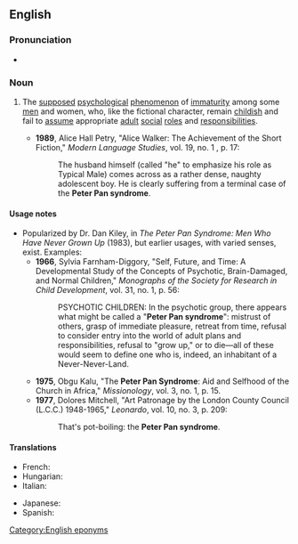 ==English==
{{wikipedia}}

===Pronunciation===
* {{IPA|/piːtə pan ˈsɪndɹəʊm/|lang=en}}

===Noun===
{{en-noun|head=[[Peter Pan]] [[syndrome]]|-}}

# {{context|idiomatic|lang=en}} The [[supposed]] [[psychological]] [[phenomenon]] of [[immaturity]] among some [[men]] and women, who, like the fictional character, remain [[childish]] and fail to [[assume]] appropriate [[adult]] [[social]] [[role]]s and [[responsibility|responsibilities]].
#* '''1989''', Alice Hall Petry, "Alice Walker: The Achievement of the Short Fiction," ''Modern Language Studies'', vol. 19, no. 1 , p. 17:
#*: The husband himself (called "he" to emphasize his role as Typical Male) comes across as a rather dense, naughty adolescent boy.  He is clearly suffering from a terminal case of the '''Peter Pan syndrome'''.

====Usage notes====
* Popularized by Dr. Dan Kiley, in ''The Peter Pan Syndrome: Men Who Have Never Grown Up'' (1983), but earlier usages, with varied senses, exist.  Examples:
** '''1966''', Sylvia Farnham-Diggory, "Self, Future, and Time: A Developmental Study of the Concepts of Psychotic, Brain-Damaged, and Normal Children," ''Monographs of the Society for Research in Child Development'', vol. 31, no. 1, p. 56:
**: PSYCHOTIC CHILDREN: In the psychotic group, there appears what might be called a "'''Peter Pan syndrome'''": mistrust of others, grasp of immediate pleasure, retreat from time, refusal to consider entry into the world of adult plans and responsibilities, refusal to "grow up," or to die—all of these would seem to define one who is, indeed, an inhabitant of a Never-Never-Land.
** '''1975''', Obgu Kalu, "The '''Peter Pan Syndrome''': Aid and Selfhood of the Church in Africa," ''Missionology'', vol. 3, no. 1, p. 15.
** '''1977''', Dolores Mitchell, "Art Patronage by the London County Council (L.C.C.) 1948-1965," ''Leonardo'', vol. 10, no. 3, p. 209:
**: That's pot-boiling: the '''Peter Pan syndrome'''.

====Translations====
{{trans-top|Supposed psychological phenomenon}}
* French: {{t|fr|syndrome de Peter Pan|m}}
* Hungarian: {{t|hu|Pán Péter szindróma}}
* Italian: {{t|it|sindrome di Peter Pan|f}}
{{trans-mid}}
* Japanese: {{t|ja|ピーターパン症候群|tr=ピーターパンしょうこうぐん, Pītā Pan shōkōgun|sc=Jpan}}
* Spanish: {{t|es|síndrome de Peter Pan|m}}
{{trans-bottom}}

[[Category:English eponyms]]